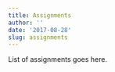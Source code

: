 ```yaml
---
title: Assignments
author: ''
date: '2017-08-28'
slug: assignments
---
```


List of assignments goes here.
